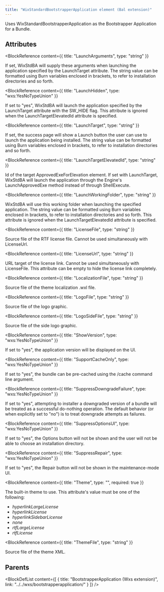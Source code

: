 ```yaml
---
title: "WixStandardBootstrapperApplication element (Bal extension)"
---
```



Uses WixStandardBootstrapperApplication as the Bootstrapper Application for a Bundle.


## Attributes

<BlockWrapper>

  <BlockReference
    content={{
      title: "LaunchArguments",
      type: "string"
    }}
  >
  If set, WixStdBA will supply these arguments when launching the application specified by the LaunchTarget attribute.
   The string value can be formatted using Burn variables enclosed in brackets,
   to refer to installation directories and so forth.
  </BlockReference>

  <BlockReference
    content={{
      title: "LaunchHidden",
      type: "wxs:YesNoTypeUnion"
    }}
  >
  If set to "yes", WixStdBA will launch the application specified by the LaunchTarget attribute with the SW_HIDE flag.
   This attribute is ignored when the LaunchTargetElevatedId attribute is specified.
  </BlockReference>

  <BlockReference
    content={{
      title: "LaunchTarget",
      type: "string"
    }}
  >
  If set, the success page will show a Launch button the user can use to launch the application being installed.
   The string value can be formatted using Burn variables enclosed in brackets,
   to refer to installation directories and so forth.
  </BlockReference>

  <BlockReference
    content={{
      title: "LaunchTargetElevatedId",
      type: "string"
    }}
  >
  Id of the target ApprovedExeForElevation element.
   If set with LaunchTarget, WixStdBA will launch the application through the Engine's LaunchApprovedExe method instead of through ShellExecute.
  </BlockReference>

  <BlockReference
    content={{
      title: "LaunchWorkingFolder",
      type: "string"
    }}
  >
  WixStdBA will use this working folder when launching the specified application.
   The string value can be formatted using Burn variables enclosed in brackets,
   to refer to installation directories and so forth.
   This attribute is ignored when the LaunchTargetElevatedId attribute is specified.
  </BlockReference>

  <BlockReference
    content={{
      title: "LicenseFile",
      type: "string"
    }}
  >
  Source file of the RTF license file. Cannot be used simultaneously with LicenseUrl.
  </BlockReference>

  <BlockReference
    content={{
      title: "LicenseUrl",
      type: "string"
    }}
  >
  URL target of the license link. Cannot be used simultaneously with LicenseFile. This attribute can be empty to hide the license link completely.
  </BlockReference>

  <BlockReference
    content={{
      title: "LocalizationFile",
      type: "string"
    }}
  >
  Source file of the theme localization .wxl file.
  </BlockReference>

  <BlockReference
    content={{
      title: "LogoFile",
      type: "string"
    }}
  >
  Source file of the logo graphic.
  </BlockReference>

  <BlockReference
    content={{
      title: "LogoSideFile",
      type: "string"
    }}
  >
  Source file of the side logo graphic.
  </BlockReference>

  <BlockReference
    content={{
      title: "ShowVersion",
      type: "wxs:YesNoTypeUnion"
    }}
  >
  If set to "yes", the application version will be displayed on the UI.
  </BlockReference>

  <BlockReference
    content={{
      title: "SupportCacheOnly",
      type: "wxs:YesNoTypeUnion"
    }}
  >
  If set to "yes", the bundle can be pre-cached using the /cache command line argument.
  </BlockReference>

  <BlockReference
    content={{
      title: "SuppressDowngradeFailure",
      type: "wxs:YesNoTypeUnion"
    }}
  >
  If set to "yes", attempting to installer a downgraded version of a bundle will be treated as a successful do-nothing operation.
   The default behavior (or when explicitly set to "no") is to treat downgrade attempts as failures.
  </BlockReference>

  <BlockReference
    content={{
      title: "SuppressOptionsUI",
      type: "wxs:YesNoTypeUnion"
    }}
  >
  If set to "yes", the Options button will not be shown and the user will not be able to choose an installation directory.
  </BlockReference>

  <BlockReference
    content={{
      title: "SuppressRepair",
      type: "wxs:YesNoTypeUnion"
    }}
  >
  If set to "yes", the Repair button will not be shown in the maintenance-mode UI.
  </BlockReference>

  <BlockReference
    content={{
      title: "Theme",
      type: "",
      required: true
    }}
  >
  The built-in theme to use. This attribute's value must be one of the following:
  - *hyperlinkLargeLicense*
  - *hyperlinkLicense*
  - *hyperlinkSidebarLicense*
  - *none*
  - *rtfLargeLicense*
  - *rtfLicense*
  </BlockReference>

  <BlockReference
    content={{
      title: "ThemeFile",
      type: "string"
    }}
  >
  Source file of the theme XML.
  </BlockReference>

</BlockWrapper>


## Parents

<BlockDefList content={[
    {
      title: "BootstrapperApplication (Wxs extension)",
      link: "../../wxs/bootstrapperapplication/"
    }
  ]}
/>